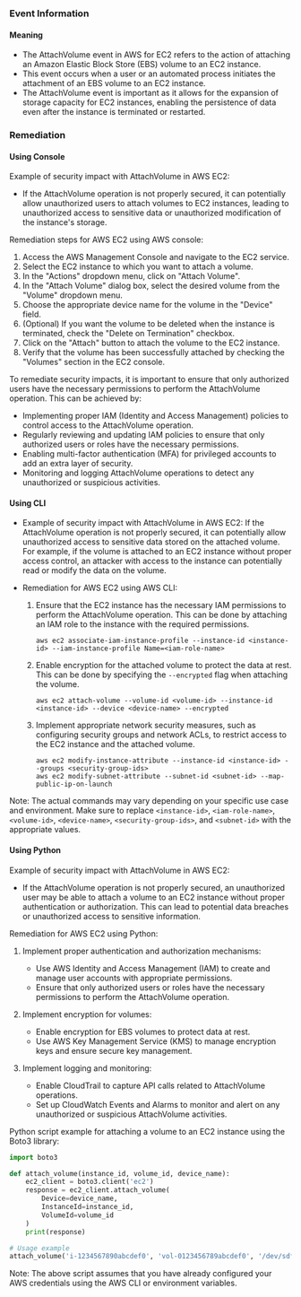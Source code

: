 
### Event Information

#### Meaning

- The AttachVolume event in AWS for EC2 refers to the action of attaching an Amazon Elastic Block Store (EBS) volume to an EC2 instance.
- This event occurs when a user or an automated process initiates the attachment of an EBS volume to an EC2 instance.
- The AttachVolume event is important as it allows for the expansion of storage capacity for EC2 instances, enabling the persistence of data even after the instance is terminated or restarted.

### Remediation

#### Using Console

Example of security impact with AttachVolume in AWS EC2:
- If the AttachVolume operation is not properly secured, it can potentially allow unauthorized users to attach volumes to EC2 instances, leading to unauthorized access to sensitive data or unauthorized modification of the instance's storage.

Remediation steps for AWS EC2 using AWS console:
1. Access the AWS Management Console and navigate to the EC2 service.
2. Select the EC2 instance to which you want to attach a volume.
3. In the "Actions" dropdown menu, click on "Attach Volume".
4. In the "Attach Volume" dialog box, select the desired volume from the "Volume" dropdown menu.
5. Choose the appropriate device name for the volume in the "Device" field.
6. (Optional) If you want the volume to be deleted when the instance is terminated, check the "Delete on Termination" checkbox.
7. Click on the "Attach" button to attach the volume to the EC2 instance.
8. Verify that the volume has been successfully attached by checking the "Volumes" section in the EC2 console.

To remediate security impacts, it is important to ensure that only authorized users have the necessary permissions to perform the AttachVolume operation. This can be achieved by:
- Implementing proper IAM (Identity and Access Management) policies to control access to the AttachVolume operation.
- Regularly reviewing and updating IAM policies to ensure that only authorized users or roles have the necessary permissions.
- Enabling multi-factor authentication (MFA) for privileged accounts to add an extra layer of security.
- Monitoring and logging AttachVolume operations to detect any unauthorized or suspicious activities.

#### Using CLI

- Example of security impact with AttachVolume in AWS EC2: If the AttachVolume operation is not properly secured, it can potentially allow unauthorized access to sensitive data stored on the attached volume. For example, if the volume is attached to an EC2 instance without proper access control, an attacker with access to the instance can potentially read or modify the data on the volume.

- Remediation for AWS EC2 using AWS CLI:
  1. Ensure that the EC2 instance has the necessary IAM permissions to perform the AttachVolume operation. This can be done by attaching an IAM role to the instance with the required permissions.
     ```
     aws ec2 associate-iam-instance-profile --instance-id <instance-id> --iam-instance-profile Name=<iam-role-name>
     ```

  2. Enable encryption for the attached volume to protect the data at rest. This can be done by specifying the `--encrypted` flag when attaching the volume.
     ```
     aws ec2 attach-volume --volume-id <volume-id> --instance-id <instance-id> --device <device-name> --encrypted
     ```

  3. Implement appropriate network security measures, such as configuring security groups and network ACLs, to restrict access to the EC2 instance and the attached volume.
     ```
     aws ec2 modify-instance-attribute --instance-id <instance-id> --groups <security-group-ids>
     aws ec2 modify-subnet-attribute --subnet-id <subnet-id> --map-public-ip-on-launch
     ```

Note: The actual commands may vary depending on your specific use case and environment. Make sure to replace `<instance-id>`, `<iam-role-name>`, `<volume-id>`, `<device-name>`, `<security-group-ids>`, and `<subnet-id>` with the appropriate values.

#### Using Python

Example of security impact with AttachVolume in AWS EC2:
- If the AttachVolume operation is not properly secured, an unauthorized user may be able to attach a volume to an EC2 instance without proper authentication or authorization. This can lead to potential data breaches or unauthorized access to sensitive information.

Remediation for AWS EC2 using Python:
1. Implement proper authentication and authorization mechanisms:
   - Use AWS Identity and Access Management (IAM) to create and manage user accounts with appropriate permissions.
   - Ensure that only authorized users or roles have the necessary permissions to perform the AttachVolume operation.

2. Implement encryption for volumes:
   - Enable encryption for EBS volumes to protect data at rest.
   - Use AWS Key Management Service (KMS) to manage encryption keys and ensure secure key management.

3. Implement logging and monitoring:
   - Enable CloudTrail to capture API calls related to AttachVolume operations.
   - Set up CloudWatch Events and Alarms to monitor and alert on any unauthorized or suspicious AttachVolume activities.

Python script example for attaching a volume to an EC2 instance using the Boto3 library:

```python
import boto3

def attach_volume(instance_id, volume_id, device_name):
    ec2_client = boto3.client('ec2')
    response = ec2_client.attach_volume(
        Device=device_name,
        InstanceId=instance_id,
        VolumeId=volume_id
    )
    print(response)

# Usage example
attach_volume('i-1234567890abcdef0', 'vol-0123456789abcdef0', '/dev/sdf')
```

Note: The above script assumes that you have already configured your AWS credentials using the AWS CLI or environment variables.

